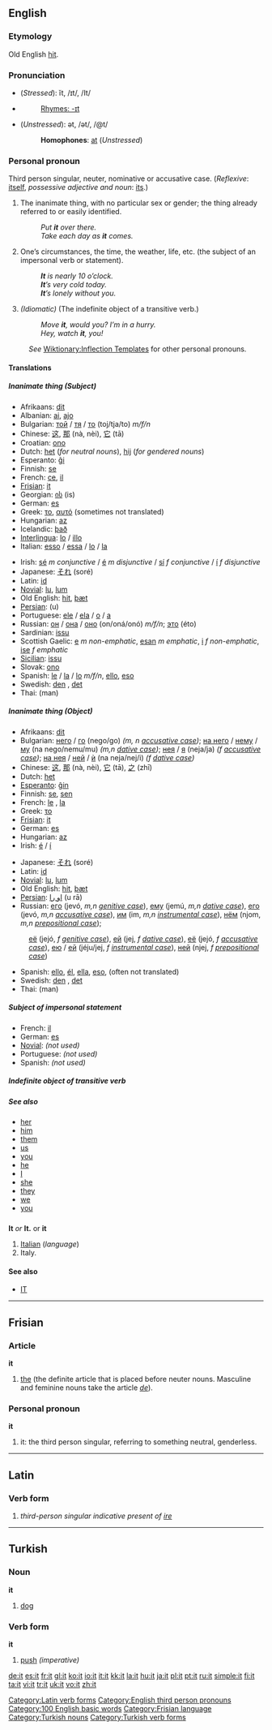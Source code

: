 {{see|IT|-ît}}
==English==

{{rank      |his|with|is  |13|it|for|as|had}}

===Etymology===
Old English [[hit#Old English|hit]].

===Pronunciation===
*(''Stressed''): ĭt, /ɪt/, /It/
*{{audio|en-us-it.ogg|Audio (US)}}
*:[[Rhymes:English:-ɪt|Rhymes: -ɪt]]
*(''Unstressed''): ət, /ət/, /@t/
*:'''Homophones''': [[at]] (''Unstressed'')

===Personal pronoun===
Third person singular, neuter, nominative or accusative case.
(''Reflexive'': [[itself]], ''possessive adjective and noun'': [[its]].)

# The inanimate thing, with no particular sex or gender; the thing already referred to or easily identified.
#:''Put '''it''' over there.''
#:''Take each day as '''it''' comes.''
# One’s circumstances, the time, the weather, life, etc. (the subject of an impersonal verb or statement).
#:'' '''It''' is nearly 10 o’clock.''
#:'' '''It'''’s very cold today.''
#:'' '''It'''’s lonely without you.''
# ''(Idiomatic)'' (The indefinite object of a transitive verb.)
#:''Move '''it''', would you?  I’m in a hurry.''
#:''Hey, watch '''it''', you!''


:''See'' [[Wiktionary:Inflection Templates]] for other personal pronouns.

====Translations====
=====Inanimate thing (Subject)=====
{{top}}
*Afrikaans: [[dit]]
*Albanian: [[ai]], [[ajo]]
*Bulgarian: [[той]] / [[тя]] / [[то]] (toj/tja/to) ''m/f/n''
*Chinese: [[这]], [[那]] (nà, nèi), [[它]] (tā)
*Croatian: [[ono]]
*Dutch: [[het]] (''for neutral nouns''), [[hij]] (''for gendered nouns'')
*Esperanto: [[ĝi]]
*Finnish: [[se]]
*French: [[ce]], [[il]]
*[[Frisian]]: [[it#Frisian|it]]
*Georgian: [[ის]] (is)
*German: [[es]]
*Greek: [[το]], [[αυτό]] (sometimes not translated)
*Hungarian: [[az]]
*Icelandic: [[það]]
*[[Interlingua]]: [[lo]] / [[illo]]
*Italian: [[esso]] / [[essa]] / [[lo]] / [[la]]
{{mid}}
*Irish: [[sé]] ''m conjunctive'' / [[é]] ''m disjunctive'' / [[sí]] ''f conjunctive'' / [[í]] ''f disjunctive''
*Japanese: [[それ]] (soré)
*Latin: [[id]]
*[[Novial]]: [[lu]], [[lum]]
*Old English: [[hit#Old English|hit]], [[þæt]]
*[[Persian]]: {{FAchar|[[او]]}} (u)
*Portuguese: [[ele]] / [[ela]] / [[o]] / [[a]]
*Russian: [[он]] / [[она]] / [[оно]] (on/oná/onó) ''m/f/n''; [[это]] (éto)
*Sardinian: [[issu]]
*Scottish Gaelic: [[e]] ''m non-emphatic'', [[esan]] ''m emphatic'', [[i]] ''f non-emphatic'', [[ise]] ''f emphatic''
*[[Sicilian]]: [[issu]]
*Slovak: [[ono]]
*Spanish: [[le]] / [[la]] / [[lo]] ''m/f/n'', [[ello]], [[eso]]
*Swedish: [[den]] {{c}}, [[det]] {{n}}
*Thai: {{THchar|[[มัน]]}} (man)
{{bottom}}

=====Inanimate thing (Object)=====
{{top}}
*Afrikaans: [[dit]]
*Bulgarian: [[него]] / [[го]] (nego/go) ''(m, n [[accusative case]])''; [[на него]] / [[нему]] / [[му]] (na nego/nemu/mu) ''(m,n [[dative case]])''; [[нея]] / [[я]] (neja/ja) ''(f [[accusative case]])''; [[на нея]] / [[ней]] / [[ѝ]] (na neja/nej/i) ''(f [[dative case]])''
*Chinese: [[这]], [[那]] (nà, nèi), [[它]] (tā), [[之]] (zhī)
*Dutch: [[het]]
*[[Esperanto]]: [[ĝin]]
*Finnish: [[se]], [[sen]]
*French: [[le#French|le]] {{m}}, [[la#French|la]] {{f}}
*Greek: [[το]]
*[[Frisian]]: [[it#Frisian|it]]
*German: [[es]]
*Hungarian: [[az]]
*Irish: [[é]] {{m}} / [[í]] {{f}}
{{mid}}
*Japanese: [[それ]] (soré)
*Latin: [[id]]
*[[Novial]]: [[lu]], [[lum]]
*Old English: [[hit#Old English|hit]], [[þæt]]
*[[Persian]]: [[او را]] (u rā)
*Russian: [[его]] (jevó, ''m,n [[genitive case]]''), [[ему]] (jemú, ''m,n [[dative case]]''), [[его]] (jevó, ''m,n [[accusative case]]''), [[им]] (im, ''m,n [[instrumental case]]''), [[нём]] (njom, ''m,n [[prepositional case]]'');
:[[её]] (jejó, ''f [[genitive case]]''), [[ей]] (jej, ''f [[dative case]]''), [[её]] (jejó, ''f [[accusative case]]''), [[ею]] / [[ей]] (jéju/jej, ''f [[instrumental case]]''), [[ней]] (njej, ''f [[prepositional case]]'') 
*Spanish: [[ello]], [[él]], [[ella]], [[eso]], (often not translated)
*Swedish: [[den]] {{c}}, [[det]] {{n}}
*Thai: {{THchar|[[มัน]]}} (man)
{{bottom}}

=====Subject of impersonal statement=====
*French: [[il#French|il]]
*German: [[es#German|es]]
*[[Novial]]: ''(not used)''
*Portuguese: ''(not used)''
*Spanish: ''(not used)''

=====Indefinite object of transitive verb=====

=====See also=====
*[[her]]
*[[him]]
*[[them]]
*[[us]]
*[[you]]
*[[he]]
*[[I]]
*[[she]]
*[[they]]
*[[we]]
*[[you]]

==={{abbreviation}}===
'''It''' ''or'' '''It.''' or '''it'''

# [[Italian]] (''language'')
# Italy.

====See also====
*[[IT]]


----

==Frisian==
===Article===
'''it''' {{n}}

# [[the]] (the definite article that is placed before neuter nouns. Masculine and feminine nouns take the article ''[[de]]'').

===Personal pronoun===
'''it'''

# it: the third person singular, referring to something neutral, genderless.

----

==Latin==
[[Category:Latin verb forms]]
===Verb form===

# ''third-person singular indicative present of [[ire]]''


----

==Turkish==
===Noun===
'''it'''

# [[dog]]

===Verb form===
'''it'''

# [[push]] ''(imperative)''

[[Category:English third person pronouns]]
[[Category:100 English basic words]]
[[Category:Frisian language]]
[[Category:Turkish nouns]]
[[Category:Turkish verb forms]]

{{rfc}}

[[de:it]]
[[es:it]]
[[fr:it]]
[[gl:it]]
[[ko:it]]
[[io:it]]
[[it:it]]
[[kk:it]]
[[la:it]]
[[hu:it]]
[[ja:it]]
[[pl:it]]
[[pt:it]]
[[ru:it]]
[[simple:it]]
[[fi:it]]
[[ta:it]]
[[vi:it]]
[[tr:it]]
[[uk:it]]
[[vo:it]]
[[zh:it]]